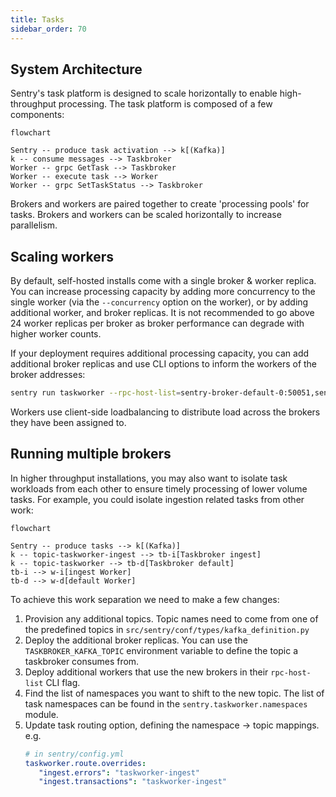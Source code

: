 ```yaml
---
title: Tasks
sidebar_order: 70
---
```


## System Architecture

Sentry's task platform is designed to scale horizontally to enable
high-throughput processing. The task platform is composed of a few components:

```mermaid
flowchart

Sentry -- produce task activation --> k[(Kafka)]
k -- consume messages --> Taskbroker
Worker -- grpc GetTask --> Taskbroker
Worker -- execute task --> Worker
Worker -- grpc SetTaskStatus --> Taskbroker
```

Brokers and workers are paired together to create 'processing pools' for tasks.
Brokers and workers can be scaled horizontally to increase parallelism.

## Scaling workers

By default, self-hosted installs come with a single broker & worker replica. You
can increase processing capacity by adding more concurrency to the single worker
(via the `--concurrency` option on the worker), or by adding additional worker, and broker
replicas. It is not recommended to go above 24 worker replicas per broker as
broker performance can degrade with higher worker counts.

If your deployment requires additional processing capacity, you can add
additional broker replicas and use CLI options to inform the workers of the
broker addresses:

```bash
sentry run taskworker --rpc-host-list=sentry-broker-default-0:50051,sentry-broker-default-1:50051
```

Workers use client-side loadbalancing to distribute load across the brokers they
have been assigned to.

## Running multiple brokers

In higher throughput installations, you may also want to isolate task workloads
from each other to ensure timely processing of lower volume tasks. For example,
you could isolate ingestion related tasks from other work:

```mermaid
flowchart

Sentry -- produce tasks --> k[(Kafka)]
k -- topic-taskworker-ingest --> tb-i[Taskbroker ingest]
k -- topic-taskworker --> tb-d[Taskbroker default]
tb-i --> w-i[ingest Worker]
tb-d --> w-d[default Worker]
```

To achieve this work separation we need to make a few changes:

1. Provision any additional topics. Topic names need to come from one of the
   predefined topics in `src/sentry/conf/types/kafka_definition.py`
2. Deploy the additional broker replicas. You can use the
   `TASKBROKER_KAFKA_TOPIC` environment variable to define the topic a
   taskbroker consumes from.
3. Deploy additional workers that use the new brokers in their `rpc-host-list`
   CLI flag.
4. Find the list of namespaces you want to shift to the new topic. The list of
   task namespaces can be found in the `sentry.taskworker.namespaces` module.
5. Update task routing option, defining the namespace -> topic mappings. e.g.
   ```yaml
   # in sentry/config.yml
   taskworker.route.overrides:
      "ingest.errors": "taskworker-ingest"
      "ingest.transactions": "taskworker-ingest"
   ```
